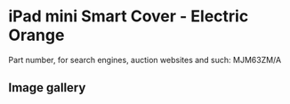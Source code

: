 # iPad mini Smart Cover - Electric Orange

Part number, for search engines, auction websites and such: MJM63ZM/A

## Image gallery

<div style={{ width: "768px" }}>
  <GalleryComponent
    images={[
      {
        original: "/everysource/MJM63",
        thumbnail: "/everypreview/MJM63",
      }
    ]}
  />
</div>